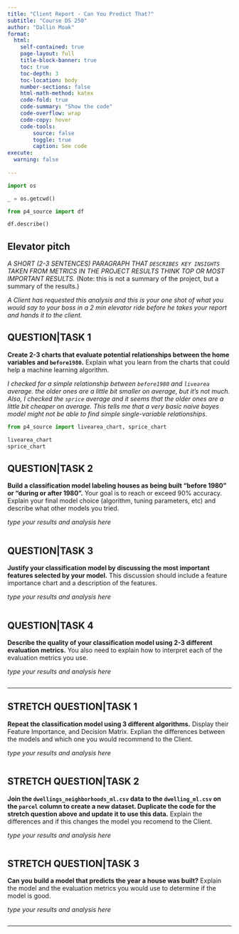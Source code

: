 ```yaml
---
title: "Client Report - Can You Predict That?"
subtitle: "Course DS 250"
author: "Dallin Moak"
format:
  html:
    self-contained: true
    page-layout: full
    title-block-banner: true
    toc: true
    toc-depth: 3
    toc-location: body
    number-sections: false
    html-math-method: katex
    code-fold: true
    code-summary: "Show the code"
    code-overflow: wrap
    code-copy: hover
    code-tools:
        source: false
        toggle: true
        caption: See code
execute: 
  warning: false
    
---
```


```python
import os

_ = os.getcwd()
```


```python
from p4_source import df

df.describe()
```


## Elevator pitch
_A SHORT (2-3 SENTENCES) PARAGRAPH THAT `DESCRIBES KEY INSIGHTS` TAKEN FROM METRICS IN THE PROJECT RESULTS THINK TOP OR MOST IMPORTANT RESULTS._ (Note: this is not a summary of the project, but a summary of the results.)

_A Client has requested this analysis and this is your one shot of what you would say to your boss in a 2 min elevator ride before he takes your report and hands it to the client._

## QUESTION|TASK 1

__Create 2-3 charts that evaluate potential relationships between the home variables and `before1980`.__ Explain what you learn from the charts that could help a machine learning algorithm. 

_I checked for a simple relationship between `before1980` and `livearea` average. the older ones are a little bit smaller on average, but it's not much. Also, I checked the `sprice` average and it seems that the older ones are a little bit cheaper on average. This tells me that a very basic naive bayes model might not be able to find simple single-variable relationships._

```python
from p4_source import livearea_chart, sprice_chart

livearea_chart
sprice_chart
```

## QUESTION|TASK 2

__Build a classification model labeling houses as being built “before 1980” or “during or after 1980”.__ Your goal is to reach or exceed 90% accuracy. Explain your final model choice (algorithm, tuning parameters, etc) and describe what other models you tried.  

_type your results and analysis here_

```python


```


## QUESTION|TASK 3

__Justify your classification model by discussing the most important features selected by your model.__ This discussion should include a feature importance chart and a description of the features. 

_type your results and analysis here_

```python

```


## QUESTION|TASK 4

__Describe the quality of your classification model using 2-3 different evaluation metrics.__ You also need to explain how to interpret each of the evaluation metrics you use.  

_type your results and analysis here_

```python

```

---

## STRETCH QUESTION|TASK 1

__Repeat the classification model using 3 different algorithms.__ Display their Feature Importance, and Decision Matrix. Explian the differences between the models and which one you would recommend to the Client.   

_type your results and analysis here_

```python


```


## STRETCH QUESTION|TASK 2

__Join the `dwellings_neighborhoods_ml.csv` data to the `dwelling_ml.csv` on the `parcel` column to create a new dataset. Duplicate the code for the stretch question above and update it to use this data.__ Explain the differences and if this changes the model you recomend to the Client.   

_type your results and analysis here_

```python


```


## STRETCH QUESTION|TASK 3

__Can you build a model that predicts the year a house was built?__ Explain the model and the evaluation metrics you would use to determine if the model is good.  

_type your results and analysis here_

```python


```

---
